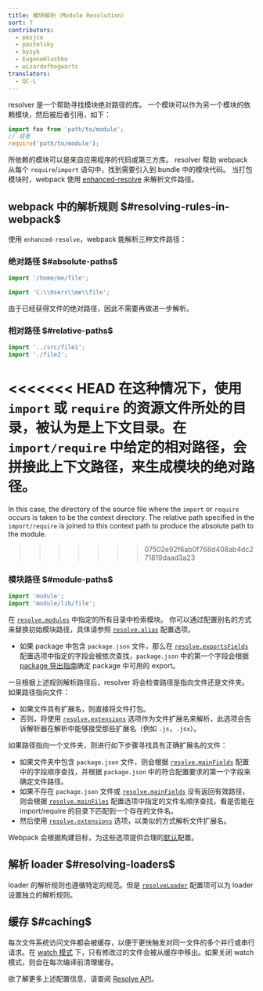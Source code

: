 ```yaml
---
title: 模块解析（Module Resolution）
sort: 7
contributors:
  - pksjce
  - pastelsky
  - byzyk
  - EugeneHlushko
  - wizardofhogwarts
translators:
  - QC-L
---
```


resolver 是一个帮助寻找模块绝对路径的库。
一个模块可以作为另一个模块的依赖模块，然后被后者引用，如下：

```js
import foo from 'path/to/module';
// 或者
require('path/to/module');
```

所依赖的模块可以是来自应用程序的代码或第三方库。
resolver 帮助 webpack 从每个 `require`/`import` 语句中，找到需要引入到 bundle 中的模块代码。
当打包模块时，webpack 使用 [enhanced-resolve](https://github.com/webpack/enhanced-resolve) 来解析文件路径。

## webpack 中的解析规则 $#resolving-rules-in-webpack$

使用 `enhanced-resolve`，webpack 能解析三种文件路径：

### 绝对路径 $#absolute-paths$

```js
import '/home/me/file';

import 'C:\\Users\\me\\file';
```

由于已经获得文件的绝对路径，因此不需要再做进一步解析。

### 相对路径 $#relative-paths$

```js
import '../src/file1';
import './file2';
```

<<<<<<< HEAD
在这种情况下，使用 `import` 或 `require` 的资源文件所处的目录，被认为是上下文目录。在 `import/require` 中给定的相对路径，会拼接此上下文路径，来生成模块的绝对路径。
=======
In this case, the directory of the source file where the `import` or `require` occurs is taken to be the context directory. The relative path specified in the `import/require` is joined to this context path to produce the absolute path to the module.
>>>>>>> 07502e92f6ab0f768d408ab4dc271819daad3a23

### 模块路径 $#module-paths$

```js
import 'module';
import 'module/lib/file';
```

在 [`resolve.modules`](/configuration/resolve/#resolvemodules) 中指定的所有目录中检索模块。
你可以通过配置别名的方式来替换初始模块路径，具体请参照 [`resolve.alias`](/configuration/resolve/#resolvealias) 配置选项。

- 如果 package 中包含 `package.json` 文件，那么在 [`resolve.exportsFields`](/configuration/resolve/#resolveexportsfields) 配置选项中指定的字段会被依次查找，`package.json` 中的第一个字段会根据 [package 导出指南](/guides/package-exports/)确定 package 中可用的 export。

一旦根据上述规则解析路径后，resolver 将会检查路径是指向文件还是文件夹。如果路径指向文件：

- 如果文件具有扩展名，则直接将文件打包。
- 否则，将使用 [`resolve.extensions`](/configuration/resolve/#resolveextensions) 选项作为文件扩展名来解析，此选项会告诉解析器在解析中能够接受那些扩展名（例如 `.js`，`.jsx`）。

如果路径指向一个文件夹，则进行如下步骤寻找具有正确扩展名的文件：

- 如果文件夹中包含 `package.json` 文件，则会根据 [`resolve.mainFields`](/configuration/resolve/#resolve-mainfields) 配置中的字段顺序查找，并根据 `package.json` 中的符合配置要求的第一个字段来确定文件路径。
- 如果不存在 `package.json` 文件或 [`resolve.mainFields`](/configuration/resolve/#resolvemainfields) 没有返回有效路径，则会根据 [`resolve.mainFiles`](/configuration/resolve/#resolvemainfiles) 配置选项中指定的文件名顺序查找，看是否能在 import/require 的目录下匹配到一个存在的文件名。
- 然后使用 [`resolve.extensions`](/configuration/resolve/#resolveextensions) 选项，以类似的方式解析文件扩展名。

Webpack 会根据构建目标，为这些选项提供合理的[默认](/configuration/resolve)配置。

## 解析 loader $#resolving-loaders$

loader 的解析规则也遵循特定的规范。但是 [`resolveLoader`](/configuration/resolve/#resolveloader) 配置项可以为 loader 设置独立的解析规则。

## 缓存 $#caching$

每次文件系统访问文件都会被缓存，以便于更快触发对同一文件的多个并行或串行请求。在 [watch 模式](/configuration/watch/#watch) 下，只有修改过的文件会被从缓存中移出。如果关闭 watch 模式，则会在每次编译前清理缓存。

欲了解更多上述配置信息，请查阅 [Resolve API](/configuration/resolve)。
